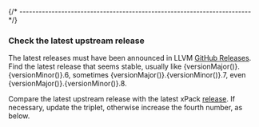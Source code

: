

{/* ------------------------------------------------------------------------ */}

### Check the latest upstream release

The latest releases must have been announced in
LLVM [GitHub Releases](https://github.com/llvm/llvm-project/releases/).
Find the latest release that seems stable, usually
like {versionMajor()}.{versionMinor()}.6,
sometimes {versionMajor()}.{versionMinor()}.7,
even {versionMajor()}.{versionMinor()}.8.

Compare the latest upstream release with the latest xPack
[release](https://github.com/xpack-dev-tools/clang-xpack/releases/).
If necessary, update the triplet, otherwise increase the fourth number,
as below.
